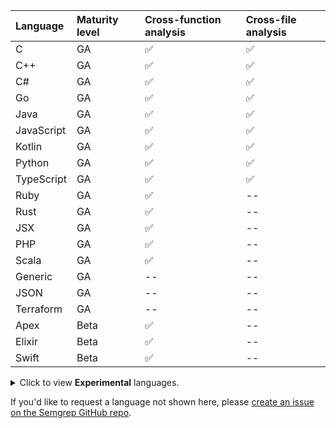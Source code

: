 <div id="language-support-table">

| Language | Maturity level | Cross-function analysis | Cross-file analysis
|:---------- |:----------------------------|:---------------------------|:---------------------------|
| C          | GA | ✅ | ✅  |     
| C++        | GA | ✅ | ✅  | 
| C#         | GA | ✅ | ✅  |
| Go         | GA | ✅ | ✅  |                      
| Java       | GA | ✅ | ✅  |                 
| JavaScript | GA | ✅ | ✅  |
| Kotlin     | GA | ✅ | ✅  | 
| Python     | GA | ✅ |  ✅  |                        
| TypeScript | GA | ✅  | ✅  |
| Ruby       | GA | ✅  | -- |  
| Rust       | GA | ✅   | -- |
| JSX        | GA | ✅   | -- |                       
| PHP        | GA | ✅   | -- |                   
| Scala      | GA | ✅   | -- | 
| Generic    | GA | -- | -- |  
| JSON       | GA | -- | -- |                    
| Terraform  | GA | -- | -- |      
| Apex       | Beta | ✅  | -- |
| Elixir     | Beta |  ✅ | -- |
| Swift      | Beta |  ✅ | -- |

<details><summary>Click to view <strong>Experimental</strong> languages.</summary>

- Bash      
- Cairo     
- Clojure   
- Dart       
- Dockerfile
- Hack       
- HTML          
- Jsonnet   
- Julia      
- Lisp       
- Lua        
- Ocaml      
- R          
- Scheme     
- Solidity   
- YAML      
- XML       

</details>

If you'd like to request a language not shown here, please [create an issue on the Semgrep GitHub repo](https://github.com/semgrep/semgrep/issues). 

</div>

<!--  For readability, please keep each column in alphabetical order. -->
<!-- coupling: Should match what is in semgrep-core/tests/Test.ml Maturity level testing. -->
<!-- imports: This file is currently imported to: index.md, supported-languages.md -->
